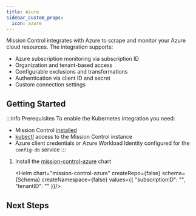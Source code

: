 ```yaml
---
title: Azure
sidebar_custom_props:
  icon: azure
---
```




Mission Control integrates with Azure to scrape and monitor your Azure cloud resources. The integration supports:

- Azure subscription monitoring via subscription ID
- Organization and tenant-based access
- Configurable exclusions and transformations
- Authentication via client ID and secret
- Custom connection settings

## Getting Started

:::info Prerequisites
To enable the Kubernetes integration you need:

- Mission Control [installed](/installation/)
- [kubectl](/installation/saas/kubectl) access to the Mission Control instance
- Azure client credentials or Azure Workload Identity configured for the `config-db` service
:::


1. Install the [mission-control-azure](https://artifacthub.io/packages/helm/flanksource/mission-control-azure) chart

   <Helm chart="mission-control-azure"
   createRepo={false}
   schema={Schema}
   createNamespace={false}
   values={{
    "subscriptionID": "<your-subscription-id>",
    "tenantID": "<your-tenant-id>"
   }}/>



## Next Steps

<Cards>
    <Card size="sm" title="ScrapeConfig" icon="k8s-customresourcedefinition" link="/guide/config-db/scrapers/azure">
      <Tag label="CRD"/>
  </Card>
</Cards>
